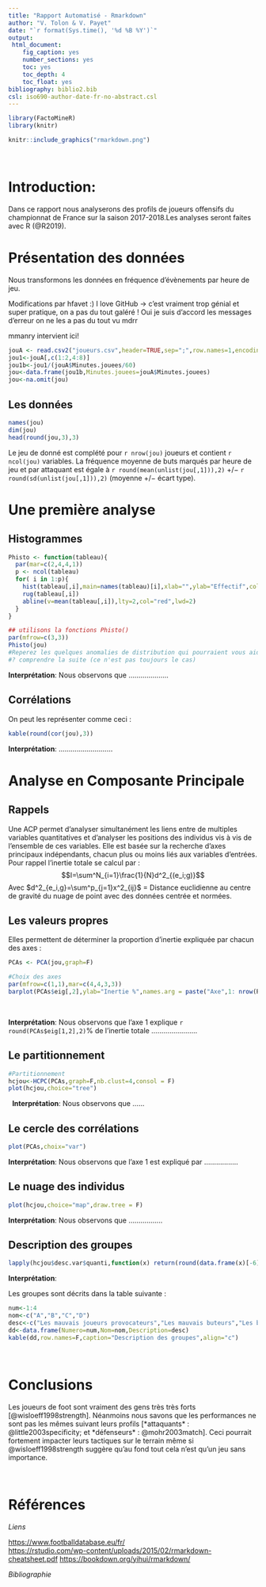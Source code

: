 ```yaml
---
title: "Rapport Automatisé - Rmarkdown"
author: "V. Tolon & V. Payet"
date: "`r format(Sys.time(), '%d %B %Y')`"
output:
 html_document:
    fig_caption: yes
    number_sections: yes
    toc: yes
    toc_depth: 4
    toc_float: yes
bibliography: biblio2.bib
csl: iso690-author-date-fr-no-abstract.csl
---
```


```r
library(FactoMineR)
library(knitr)
```

```r
knitr::include_graphics("rmarkdown.png")
```


&nbsp;

# **Introduction**: 

Dans ce rapport nous analyserons  des profils de joueurs offensifs du championnat de France sur la saison 2017-2018.Les analyses seront faites avec R (@R2019).


# **Présentation des données**

Nous transformons les données en fréquence d'évènements par heure de jeu.

Modifications par hfavet :)
I love GitHub -> c'est vraiment trop génial et super pratique, on a pas du
tout galéré !
Oui je suis d'accord les messages d'erreur on ne les a pas du tout vu mdrr

mmanry intervient ici!
 
```r
jouA <- read.csv2("joueurs.csv",header=TRUE,sep=";",row.names=1,encoding = "latin1")
jou1<-jouA[,c(1:2,4:8)]
jou1b<-jou1/(jouA$Minutes.jouees/60)
jou<-data.frame(jou1b,Minutes.jouees=jouA$Minutes.jouees)
jou<-na.omit(jou)
```

## **Les données**

```r
names(jou)
dim(jou)
head(round(jou,3),3)
```


Le jeu de donné est complété pour `r nrow(jou)` joueurs et contient  `r ncol(jou)` variables. La fréquence moyenne de buts marqués par heure de jeu et par attaquant est égale à `r round(mean(unlist(jou[,1])),2)` $+/-$ `r round(sd(unlist(jou[,1])),2)`  (moyenne $+/-$ écart type).  


# **Une première analyse **
 
## **Histogrammes**
 
```r

Phisto <- function(tableau){
  par(mar=c(2,4,4,1))
  p <- ncol(tableau)
  for( i in 1:p){
    hist(tableau[,i],main=names(tableau)[i],xlab="",ylab="Effectif",col="gold")
    rug(tableau[,i])
    abline(v=mean(tableau[,i]),lty=2,col="red",lwd=2)
  }
}

## utilisons la fonctions Phisto()
par(mfrow=c(3,3))
Phisto(jou)
#Reperez les quelques anomalies de distribution qui pourraient vous aider
#? comprendre la suite (ce n'est pas toujours le cas)
```

**Interprétation**: Nous observons que ....................

## **Corrélations**

On peut les représenter comme ceci : 

```r
kable(round(cor(jou),3))

```


**Interprétation**: ........................... 


# **Analyse en Composante Principale  **

## **Rappels**

Une ACP permet d'analyser simultanément les liens entre de multiples variables quantitatives et d'analyser les positions des individus vis à vis de l'ensemble de ces variables. Elle est basée sur la recherche d'axes principaux indépendants, chacun plus ou moins liés aux variables d'entrées. Pour rappel l’inertie totale se calcul par : 
$$I=\sum^N_{i=1}\frac{1}{N}d^2_{(e_i;g)}$$
Avec $d^2_{e_i,g}=\sum^p_{j=1}x^2_{ij}$ = Distance euclidienne au centre de gravité du nuage de point avec des données centrée et normées. 

## **Les valeurs propres**

Elles permettent de déterminer la proportion d’inertie expliquée par chacun des axes :  

```r

PCAs <- PCA(jou,graph=F)

#Choix des axes
par(mfrow=c(1,1),mar=c(4,4,3,3))
barplot(PCAs$eig[,2],ylab="Inertie %",names.arg = paste("Axe",1: nrow(PCAs$eig)),las=2,cex.axis=0.7,cex.lab=0.8)
```

&nbsp;

**Interprétation**: Nous observons que l'axe 1 explique `r round(PCAs$eig[1,2],2)`$\%$ de l’inertie totale   .......................

## **Le partitionnement**

```r
#Partitionnement 
hcjou<-HCPC(PCAs,graph=F,nb.clust=4,consol = F)
plot(hcjou,choice="tree")
```
&nbsp;
**Interprétation**: Nous observons que    ......

## **Le cercle des corrélations**
```r
plot(PCAs,choix="var")
```

**Interprétation**: Nous observons que l'axe 1 est expliqué par ................. 

## **Le nuage des individus**
```r
plot(hcjou,choice="map",draw.tree = F)
```
**Interprétation**: Nous observons que  .................

## **Description des groupes**

```r
lapply(hcjou$desc.var$quanti,function(x) return(round(data.frame(x)[-6],2)))

```


**Interprétation**: 

Les groupes sont décrits dans la table suivante : 

```r
num<-1:4
nom<-c("A","B","C","D")
desc<-c("Les mauvais joueurs provocateurs","Les mauvais buteurs","Les bons buteurs sans histoire","Les bons buteurs sous pression")
dd<-data.frame(Numero=num,Nom=nom,Description=desc)
kable(dd,row.names=F,caption="Description des groupes",align="c")
```



&nbsp;

# **Conclusions  **


Les joueurs de foot sont vraiment des gens très très forts [@wisloeff1998strength]. Néanmoins nous savons que les performances ne sont pas les mêmes suivant leurs profils [*attaquants* :  @little2003specificity; et *défenseurs* :  @mohr2003match]. Ceci pourrait fortement impacter leurs tactiques sur le terrain même si @wisloeff1998strength suggère qu'au fond tout cela n'est qu'un jeu sans importance.  


&nbsp;


# **Références**

*Liens* 

<https://www.footballdatabase.eu/fr/>   
<https://rstudio.com/wp-content/uploads/2015/02/rmarkdown-cheatsheet.pdf>
<https://bookdown.org/yihui/rmarkdown/>


*Bibliographie* 

